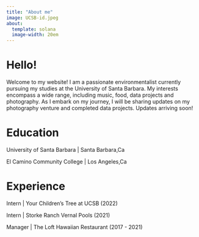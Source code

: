 ```yaml
---
title: "About me"
image: UCSB-id.jpeg
about: 
  template: solana
  image-width: 20em
---
```


# Hello!

Welcome to my website! I am a passionate environmentalist currently pursuing my studies at the University of Santa Barbara. My interests encompass a wide range, including music, food, data projects and photography. As I embark on my journey, I will be sharing updates on my photography venture and completed data projects. Updates arriving soon!



# Education


University of Santa Barbara | Santa Barbara,Ca 

El Camino Community College | Los Angeles,Ca 

# Experience

Intern | Your Children's Tree at UCSB (2022)

Intern | Storke Ranch Vernal Pools (2021)

Manager | The Loft Hawaiian Restaurant (2017 - 2021)


